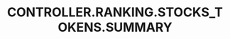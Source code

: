 ---
title: 'CONTROLLER.RANKING.STOCKS_TOKENS.SUMMARY'
openapi: '/cn/api-reference/openapi-cn.json GET /ranking/{chain}/stocks'
---